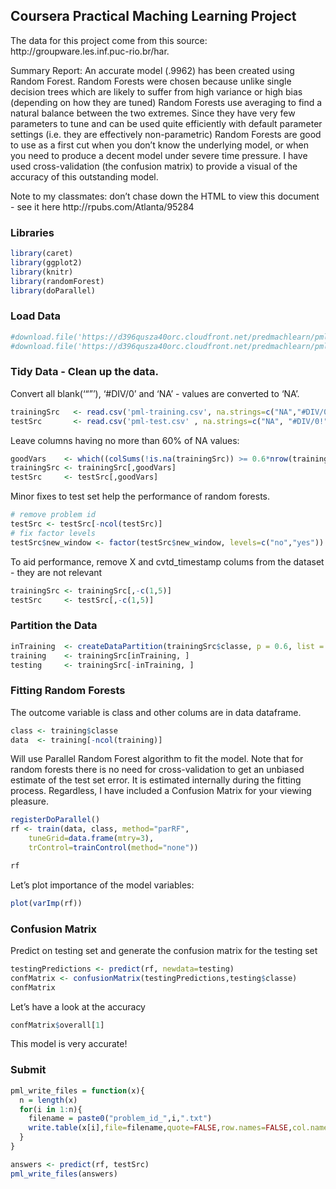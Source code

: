 ## Coursera Practical Maching Learning Project

The data for this project come from this source: http://groupware.les.inf.puc-rio.br/har.

Summary Report: An accurate model (.9962) has been created using Random Forest. Random Forests were chosen because unlike single decision trees which are likely to suffer from high variance or high bias (depending on how they are tuned) Random Forests use averaging to find a natural balance between the two extremes. Since they have very few parameters to tune and can be used quite efficiently with default parameter settings (i.e. they are effectively non-parametric) Random Forests are good to use as a first cut when you don't know the underlying model, or when you need to produce a decent model under severe time pressure. I have used cross-validation (the confusion matrix) to provide a visual of the accuracy of this outstanding model.

Note to my classmates: don't chase down the HTML to view this document - see it here http://rpubs.com/Atlanta/95284

### Libraries
```r
library(caret)
library(ggplot2)
library(knitr)
library(randomForest)
library(doParallel)
```

### Load Data
```r
#download.file('https://d396qusza40orc.cloudfront.net/predmachlearn/pml-training.csv', 'pml-training.csv',method='curl')
#download.file('https://d396qusza40orc.cloudfront.net/predmachlearn/pml-testing.csv','pml-test.csv',method='curl')
```

### Tidy Data - Clean up the data.
Convert all blank(‘“”’), ‘#DIV/0’ and ‘NA’ -  values are converted to ‘NA’.
```r
trainingSrc   <- read.csv('pml-training.csv', na.strings=c("NA","#DIV/0!", ""))
testSrc       <- read.csv('pml-test.csv' , na.strings=c("NA", "#DIV/0!", ""))
```

Leave columns having no more than 60% of NA values:
```r
goodVars    <- which((colSums(!is.na(trainingSrc)) >= 0.6*nrow(trainingSrc)))
trainingSrc <- trainingSrc[,goodVars]
testSrc     <- testSrc[,goodVars]
```

Minor fixes to test set help the performance of random forests.
```r
# remove problem id
testSrc <- testSrc[-ncol(testSrc)]
# fix factor levels
testSrc$new_window <- factor(testSrc$new_window, levels=c("no","yes"))
```

To aid performance, remove X and cvtd_timestamp colums from the dataset - they are not relevant
```r
trainingSrc <- trainingSrc[,-c(1,5)]
testSrc     <- testSrc[,-c(1,5)]
```

### Partition the Data
```r
inTraining  <- createDataPartition(trainingSrc$classe, p = 0.6, list = FALSE)
training    <- trainingSrc[inTraining, ]
testing     <- trainingSrc[-inTraining, ]
```

### Fitting Random Forests
The outcome variable is class and other colums are in data dataframe.
```r
class <- training$classe
data  <- training[-ncol(training)]
```

Will use Parallel Random Forest algorithm to fit the model. Note that for random forests there is no need for cross-validation to get an unbiased estimate of the test set error. It is estimated internally during the fitting process. Regardless, I have included a Confusion Matrix for your viewing pleasure.
```r
registerDoParallel()
rf <- train(data, class, method="parRF", 
    tuneGrid=data.frame(mtry=3), 
    trControl=trainControl(method="none"))
```

```r
rf
```

Let’s plot importance of the model variables:
```r
plot(varImp(rf))
```

### Confusion Matrix
Predict on testing set and generate the confusion matrix for the testing set
```r
testingPredictions <- predict(rf, newdata=testing)
confMatrix <- confusionMatrix(testingPredictions,testing$classe)
confMatrix
```

Let’s have a look at the accuracy
```r
confMatrix$overall[1]
```
This model is very accurate!

### Submit
```r
pml_write_files = function(x){
  n = length(x)
  for(i in 1:n){
    filename = paste0("problem_id_",i,".txt")
    write.table(x[i],file=filename,quote=FALSE,row.names=FALSE,col.names=FALSE)
  }
}

answers <- predict(rf, testSrc)
pml_write_files(answers)
```

